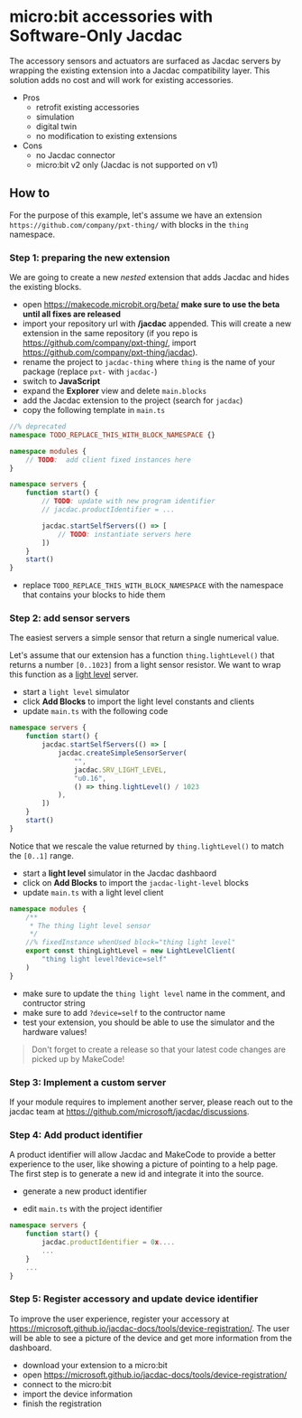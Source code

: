 # micro:bit accessories with Software-Only Jacdac

The accessory sensors and actuators are surfaced as Jacdac servers by wrapping the existing extension into a Jacdac compatibility layer.
This solution adds no cost and will work for existing accessories.

-   Pros
    -   retrofit existing accessories
    -   simulation
    -   digital twin
    -   no modification to existing extensions
-   Cons
    -   no Jacdac connector
    -   micro:bit v2 only (Jacdac is not supported on v1)

## How to

For the purpose of this example, let's assume we have an extension `https://github.com/company/pxt-thing/` with blocks in the `thing` namespace.

### Step 1: preparing the new extension

We are going to create a new _nested_ extension that adds Jacdac and hides the existing blocks.

-   open https://makecode.microbit.org/beta/ **make sure to use the beta until all fixes are released**
-   import your repository url with **/jacdac** appended. This will create a new extension in the same repository (if you repo is https://github.com/company/pxt-thing/, import https://github.com/company/pxt-thing/jacdac).
-   rename the project to `jacdac-thing` where `thing` is the name of your package (replace `pxt-` with `jacdac-`)
-   switch to **JavaScript**
-   expand the **Explorer** view and delete `main.blocks`
-   add the Jacdac extension to the project (search for `jacdac`)
-   copy the following template in `main.ts`

```typescript
//% deprecated
namespace TODO_REPLACE_THIS_WITH_BLOCK_NAMESPACE {}

namespace modules {
    // TODO:  add client fixed instances here
}

namespace servers {
    function start() {
        // TODO: update with new program identifier
        // jacdac.productIdentifier = ...

        jacdac.startSelfServers(() => [
            // TODO: instantiate servers here
        ])
    }
    start()
}
```

-   replace `TODO_REPLACE_THIS_WITH_BLOCK_NAMESPACE` with the namespace that contains your blocks to hide them

### Step 2: add sensor servers

The easiest servers a simple sensor that return a single numerical value.

Let's assume that our extension has a function `thing.lightLevel()` that returns a number `[0..1023]` from a light sensor resistor.
We want to wrap this function as a [light level](https://microsoft.github.io/jacdac-docs/services/lightlevel/) server.

-   start a `light level` simulator
-   click **Add Blocks** to import the light level constants and clients
-   update `main.ts` with the following code

```typescript
namespace servers {
    function start() {
        jacdac.startSelfServers(() => [
            jacdac.createSimpleSensorServer(
                "",
                jacdac.SRV_LIGHT_LEVEL,
                "u0.16",
                () => thing.lightLevel() / 1023
            ),
        ])
    }
    start()
}
```

Notice that we rescale the value returned by `thing.lightLevel()` to match the `[0..1]` range.

-   start a **light level** simulator in the Jacdac dashbaord
-   click on **Add Blocks** to import the `jacdac-light-level` blocks
-   update `main.ts` with a light level client

```typescript
namespace modules {
    /**
     * The thing light level sensor
     */
    //% fixedInstance whenUsed block="thing light level"
    export const thingLightLevel = new LightLevelClient(
        "thing light level?device=self"
    )
}
```

-   make sure to update the `thing light level` name in the comment, and contructor string
-   make sure to add `?device=self` to the contructor name
-   test your extension, you should be able to use the simulator and the hardware values!

> Don't forget to create a release so that your latest code changes are picked up by MakeCode!

### Step 3: Implement a custom server

If your module requires to implement another server, please reach out to the jacdac team at
https://github.com/microsoft/jacdac/discussions.

### Step 4: Add product identifier

A product identifier will allow Jacdac and MakeCode
to provide a better experience to the user, like
showing a picture of pointing to a help page.
The first step is to generate a new id and
integrate it into the source.

-   generate a new product identifier

    <RandomGenerator firmware={true} />

-   edit `main.ts` with the project identifier

```typescript
namespace servers {
    function start() {
        jacdac.productIdentifier = 0x....
        ...
    }
    ...
}
```

### Step 5: Register accessory and update device identifier

To improve the user experience, register your accessory at https://microsoft.github.io/jacdac-docs/tools/device-registration/.
The user will be able to see a picture of the device and get more information from the dashboard.

-   download your extension to a micro:bit
-   open https://microsoft.github.io/jacdac-docs/tools/device-registration/
-   connect to the micro:bit
-   import the device information
-   finish the registration
